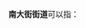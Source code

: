 '''南大街街道'''可以指：
{{PRC admin/disambig|13/07/05/004/000|13/09/02/003/000|32/04/04/005/000|50/01/18/003/000}}
{{disambig|cat=五字乡级行政区划-街道名消歧义}}
